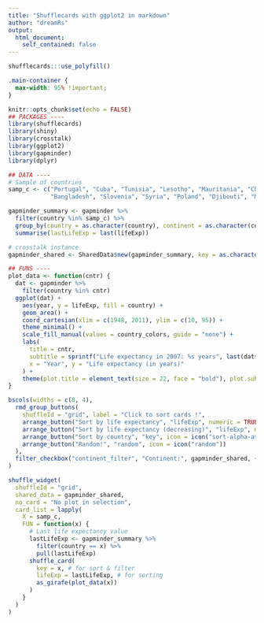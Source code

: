 ```yaml
---
title: "Shufflecards with ggplot2 in markdown"
author: "dreamRs"
output:
  html_document:
    self_contained: false
---
```


```r
shufflecards:::use_polyfill()
```


<!-- custom CSS to make the document full width -->
```css
.main-container {
  max-width: 95% !important;
}
```


```r
knitr::opts_chunk$set(echo = FALSE)
## PACKAGES ----
library(shufflecards)
library(shiny)
library(crosstalk)
library(ggplot2)
library(gapminder)
library(dplyr)

## DATA ---- 
# Sample of countries
samp_c <- c("Portugal", "Cuba", "Tunisia", "Lesotho", "Mauritania", "Chile",
            "Bangladesh", "Slovenia", "Syria", "Poland", "Djibouti", "Myanmar")

gapminder_summary <- gapminder %>% 
  filter(country %in% samp_c) %>% 
  group_by(country = as.character(country), continent = as.character(continent)) %>%
  summarise(lastLifeExp = last(lifeExp))

# crosstalk instance
gapminder_shared <- SharedData$new(gapminder_summary, key = as.character(gapminder_summary$country))

## FUNS ----
plot_data <- function(cntr) {
  dat <- gapminder %>%
    filter(country %in% cntr)
  ggplot(dat) +
    aes(year, y = lifeExp, fill = country) +
    geom_area() +
    coord_cartesian(xlim = c(1948, 2011), ylim = c(10, 95)) +
    theme_minimal() +
    scale_fill_manual(values = country_colors, guide = "none") +
    labs(
      title = cntr, 
      subtitle = sprintf("Life expectancy in 2007: %s years", last(dat$lifeExp)),
      x = "Year", y = "Life expectancy (in years)"
    ) +
    theme(plot.title = element_text(size = 22, face = "bold"), plot.subtitle = element_text(size = 16))
}
```

<!-- sorting buttons & crosstalk inputs -->
```r
bscols(widths = c(8, 4),
  rmd_group_buttons(
    shuffleId = "grid", label = "Click to sort cards !",
    arrange_button("Sort by life expectancy", "lifeExp", numeric = TRUE, icon = icon("sort-numeric-asc")),
    arrange_button("Sort by life expectancy (decreasing)", "lifeExp", numeric = TRUE, desc = TRUE, icon = icon("sort-numeric-desc")),
    arrange_button("Sort by country", "key", icon = icon("sort-alpha-asc")),
    arrange_button("Random!", "random", icon = icon("random"))
  ),
  filter_checkbox("continent_filter", "Continent:", gapminder_shared, ~continent, inline = TRUE)
)

```

<!-- Grid -->
```r
shuffle_widget(
  shuffleId = "grid",
  shared_data = gapminder_shared,
  no_card = "No plot in selection",
  card_list = lapply(
    X = samp_c,
    FUN = function(x) {
      # Last life expectancy value
      lastLifeExp <- gapminder_summary %>%
        filter(country == x) %>%
        pull(lastLifeExp)
      shuffle_card(
        key = x, # for sort & filter
        lifeExp = lastLifeExp, # for sorting
        as_girafe(plot_data(x))
      )
    }
  )
)
```


